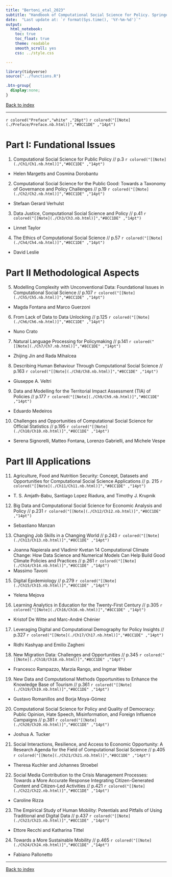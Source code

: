 ```yaml
---
title: "Bertoni_etal_2023"
subtitle: "Handbook of Computational Social Science for Policy. Springer International Publishing. https://doi.org/10.1007/978-3-031-16624-2"
date:  "Last update at: `r format(Sys.time(), '%Y-%m-%d')`"
output: 
  html_notebook:
    toc: true
    toc_float: true
    theme: readable
    smooth_scroll: yes
    css: ../style.css

---
```


```r
library(tidyverse)
source("../functions.R")
```

```css
.btn-group{
  display:none;
}
```

[Back to index](../index.nb.html)

<hr>

`r colored("Preface","white" ,"26pt")`  `r colored("[[Note](./Preface/Preface.nb.html)]","#8CC1DE" ,"14pt")`

# Part I: Fundational Issues 

1. Computational Social Science for Public Policy // p.3 `r colored("[[Note](./Ch1/Ch1.nb.html)]","#8CC1DE" ,"14pt")`
  - Helen Margetts and Cosmina Dorobantu
2. Computational Social Science for the Public Good: Towards a Taxonomy of Governance and Policy Challenges // p.19 `r colored("[[Note](./Ch2/Ch2.nb.html)]","#8CC1DE" ,"14pt")`
  - Stefaan Gerard Verhulst
3. Data Justice, Computational Social Science and Policy // p.41 `r colored("[[Note](./Ch3/Ch3.nb.html)]","#8CC1DE" ,"14pt")`
  - Linnet Taylor
4. The Ethics of Computational Social Science // p.57 `r colored("[[Note](./Ch4/Ch4.nb.html)]","#8CC1DE" ,"14pt")`
  - David Leslie

# Part II Methodological Aspects
5. Modelling Complexity with Unconventional Data: Foundational Issues in Computational Social Science // p.107 `r colored("[[Note](./Ch5/Ch5.nb.html)]","#8CC1DE" ,"14pt")`
  - Magda Fontana and Marco Guerzoni
6. From Lack of Data to Data Unlocking // p.125 `r colored("[[Note](./Ch6/Ch6.nb.html)]","#8CC1DE" ,"14pt")`
  - Nuno Crato
7. Natural Language Processing for Policymaking // p.141 `r colored("[[Note](./Ch7/Ch7.nb.html)]","#8CC1DE" ,"14pt")`
  - Zhijing Jin and Rada Mihalcea
8. Describing Human Behaviour Through Computational Social Science // p.163 `r colored("[[Note](./Ch8/Ch8.nb.html)]","#8CC1DE" ,"14pt")`
  - Giuseppe A. Veltri
9. Data and Modelling for the Territorial Impact Assessment (TIA) of Policies  // p.177 `r colored("[[Note](./Ch9/Ch9.nb.html)]","#8CC1DE" ,"14pt")`
  - Eduardo Medeiros
10. Challenges and Opportunities of Computational Social Science for Official Statistics // p.195 `r colored("[[Note](./Ch10/Ch10.nb.html)]","#8CC1DE" ,"14pt")`
  - Serena Signorelli, Matteo Fontana, Lorenzo Gabrielli, and Michele Vespe

# Part III Applications
11. Agriculture, Food and Nutrition Security: Concept, Datasets and Opportunities for Computational Social Science Applications // p. 215 `r colored("[[Note](./Ch11/Ch11.nb.html)]","#8CC1DE" ,"14pt")`
  - T. S. Amjath-Babu, Santiago Lopez Riadura, and Timothy J. Krupnik
12. Big Data and Computational Social Science for Economic Analysis and Policy // p.231 `r colored("[[Note](./Ch12/Ch12.nb.html)]","#8CC1DE" ,"14pt")`
  - Sebastiano Manzan
13. Changing Job Skills in a Changing World // p.243 `r colored("[[Note](./Ch13/Ch13.nb.html)]","#8CC1DE" ,"14pt")`
  - Joanna Napierala and Vladimir Kvetan
14 Computational Climate Change: How Data Science and Numerical Models Can Help Build Good Climate Policies and Practices // p.261 `r colored("[[Note](./Ch14/Ch14.nb.html)]","#8CC1DE" ,"14pt")`
  - Massimo Tavoni
15. Digital Epidemiology // p.279 `r colored("[[Note](./Ch15/Ch15.nb.html)]","#8CC1DE" ,"14pt")`
  - Yelena Mejova
16. Learning Analytics in Education for the Twenty-First Century // p.305 `r colored("[[Note](./Ch16/Ch16.nb.html)]","#8CC1DE" ,"14pt")`
  - Kristof De Witte and Marc-André Chénier
17. Leveraging Digital and Computational Demography for Policy Insights // p.327 `r colored("[[Note](./Ch17/Ch17.nb.html)]","#8CC1DE" ,"14pt")`
  - Ridhi Kashyap and Emilio Zagheni
18. New Migration Data: Challenges and Opportunities // p.345 `r colored("[[Note](./Ch18/Ch18.nb.html)]","#8CC1DE" ,"14pt")`
  - Francesco Rampazzo, Marzia Rango, and Ingmar Weber
19. New Data and Computational Methods Opportunities to Enhance the Knowledge Base of Tourism // p.361 `r colored("[[Note](./Ch19/Ch19.nb.html)]","#8CC1DE" ,"14pt")`
  - Gustavo Romanillos and Borja Moya-Gómez
20. Computational Social Science for Policy and Quality of Democracy: Public Opinion, Hate Speech, Misinformation, and Foreign Influence Campaigns // p.381 `r colored("[[Note](./Ch20/Ch20.nb.html)]","#8CC1DE" ,"14pt")`
  - Joshua A. Tucker
21. Social Interactions, Resilience, and Access to Economic Opportunity: A Research Agenda for the Field of Computational Social Science // p.405 `r colored("[[Note](./Ch21/Ch21.nb.html)]","#8CC1DE" ,"14pt")`
  - Theresa Kuchler and Johannes Stroebel
  
22. Social Media Contribution to the Crisis Management Processes: Towards a More Accurate Response Integrating Citizen-Generated Content and Citizen-Led Activities // p.421 `r colored("[[Note](./Ch22/Ch22.nb.html)]","#8CC1DE" ,"14pt")`
  - Caroline Rizza
23. The Empirical Study of Human Mobility: Potentials and Pitfalls of Using Traditional and Digital Data // p.437 `r colored("[[Note](./Ch23/Ch23.nb.html)]","#8CC1DE" ,"14pt")`
  - Ettore Recchi and Katharina Tittel
24. Towards a More Sustainable Mobility // p.465 `r colored("[[Note](./Ch24/Ch24.nb.html)]","#8CC1DE" ,"14pt")`
  - Fabiano Pallonetto


-----
[Back to index](../index.nb.html)
















  

